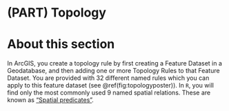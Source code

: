 # (PART) Topology {-}

# About this section

In ArcGIS, you create a topology rule by first creating a Feature Dataset in a Geodatabase, and then adding one or more Topology Rules to that Feature Dataset. You are provided with 32 different named rules which you can apply to this feature dataset (see \@ref(fig:topologyposter)). In `R`, you will find only the most commonly used 9 named spatial relations. These are known as ["Spatial predicates"](https://en.wikipedia.org/wiki/DE-9IM#Spatial_predicates).

